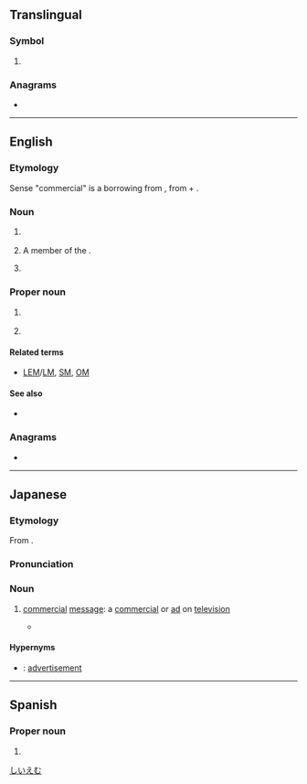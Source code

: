 {{also|cm|Cm|cM|.cm|c.m.}}
==Translingual==

===Symbol===
{{mul-symbol}}

# {{ISO 3166|1|2|Cameroon}}
#: {{syn|mul|CMR|qq1={{w|ISO 3166-1 alpha-3|alpha-3}}}}

===Anagrams===
* {{l|mul|MC}}

----

==English==
{{wikipedia}}

===Etymology===
Sense "commercial" is a borrowing from {{bor|en|ja|CM||promotional video}}, from {{der|en|en|commercial}} + {{m|en|message}}.

===Noun===
{{en-noun}}

# {{lb|en|India}} {{initialism of|en|chief minister}}
#: {{cot|en|PM|t=prime minister}}
# A member of the {{w|Order of Canada}}.
# {{lb|en|Japan}} {{initialism of|en|commercial message}}

===Proper noun===
{{en-proper noun|-}}

# {{lb|en|US|space science}} {{initialism of|en|{{w|Command Module}}}}
# {{initialism of|en|{{w|College of Medicine}}}}

====Related terms====
* {{sense|Command Module}} [[LEM]]/[[LM]], [[SM]], [[OM]]

====See also====
* {{sense|Command Module}} {{pedia|Command Module}}

===Anagrams===
* {{anagrams|en|a=cm|M/C|MC|Mc|Mc-|mc}}

----

==Japanese==

===Etymology===
From {{m|ja|コマーシャルメッセージ|lit=commercial message|tr=komāsharu messēji}}.

===Pronunciation===
{{ja-pron|シーエム|acc=0}}

===Noun===
{{ja-noun|シー%エム}}

# [[commercial]] [[message]]: a [[commercial]] or [[ad]] on [[television]]
#*{{quote-book|ja||
|{{w2|ja|課長島耕作|ヤング島耕作　主任編}}|
|72–73
|last=Hirokane
|first=Kenshi
|authorlink=Kenshi Hirokane
|chapter=Step 5: Five O'Clock World 1
|trans-title=Young {{w|Kosaku Shima|Shima Kōsaku}}: Manager Arc
|genre=fiction
|location=Tōkyō
|publisher=Kōdansha
|date=Apr 23 2007
|volume=1
|isbn=978-4-06-352182-5}}
#*:{{ja-usex|[[僕]][[は]][[この]][[ポスター]]は[[好き]][[です]][[ね]]　好き[[だ]][[けど]]……[[何の]]'''Ｃ%Ｍ'''[[か]][[分かる|わから]][[ない]][[ん]][[じゃない]]ですか？|^ぼく は この ポスター は すき です ね　^すき だ けど…… ^なん の '''シー%エム''' か わからない ん じゃ ない です か？|I like this poster… But we still don’t know what the '''commercial'''’s gonna be like, no?}}
#*:{{ja-usex|[[実は]]　[[そこ]][[が]][[ポイント]][[な]]んです　[[商%品]]%[[訴%求]][[を]][[あえて]][[隠す|隠し]][[て]]初%芝%[[AV|Ａ%Ｖ]]%[[機%器]][[の]][[イメージ]][[だけ]]を[[出す|出し]][[たい]]んです|^じつ は　そこ が ポイント な ん です　^しょう%ひん% そ%きゅう を あえて かくして ^はつ%しば %エー%ブイ% き%き の イメージ だけ を だしたい ん です|That’s the point, actually. We want to keep the product’s appeal secret and just put out an image of Hatsushiba AV equipment.}}
#*:{{ja-usex|^[[なるほど]]|I see}}

====Hypernyms====
* {{ja-r|広%告|こう%こく}}: [[advertisement]]

[[Category:ja:Advertising|しいえむ]]

----

==Spanish==

===Proper noun===
{{head|es|proper noun|g=?}}

# {{abbreviation of|es|Campeche}}